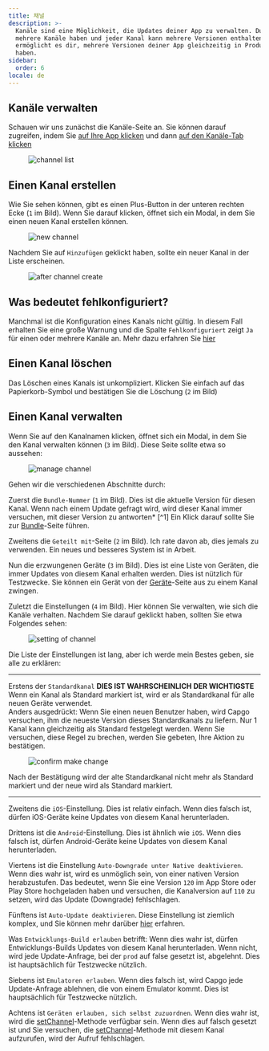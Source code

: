 ```yaml
---
title: 채널
description: >-
  Kanäle sind eine Möglichkeit, die Updates deiner App zu verwalten. Du kannst
  mehrere Kanäle haben und jeder Kanal kann mehrere Versionen enthalten. Dies
  ermöglicht es dir, mehrere Versionen deiner App gleichzeitig in Produktion zu
  haben.
sidebar:
  order: 6
locale: de
---
```


## Kanäle verwalten

Schauen wir uns zunächst die Kanäle-Seite an. Sie können darauf zugreifen, indem Sie [auf Ihre App klicken](/docs/webapp/main-page) und dann [auf den Kanäle-Tab klicken](/docs/webapp/main-app-page)

<figure><img src="/channelswebp" alt="channel list" /><figcaption></figcaption></figure>

## Einen Kanal erstellen

Wie Sie sehen können, gibt es einen Plus-Button in der unteren rechten Ecke (`1` im Bild). Wenn Sie darauf klicken, öffnet sich ein Modal, in dem Sie einen neuen Kanal erstellen können.
<figure><img style="margin-left: auto; margin-right: auto" src="/new_channel_modalwebp" alt="new channel" /><figcaption></figcaption></figure>

Nachdem Sie auf `Hinzufügen` geklickt haben, sollte ein neuer Kanal in der Liste erscheinen.
<figure><img src="/post-channel-createwebp" alt="after channel create" /><figcaption></figcaption></figure>

## Was bedeutet fehlkonfiguriert?
Manchmal ist die Konfiguration eines Kanals nicht gültig. In diesem Fall erhalten Sie eine große Warnung und die Spalte `Fehlkonfiguriert` zeigt `Ja` für einen oder mehrere Kanäle an.
Mehr dazu erfahren Sie [hier](/docs/cli/commands/#disable-updates-strategy)

## Einen Kanal löschen

Das Löschen eines Kanals ist unkompliziert. Klicken Sie einfach auf das Papierkorb-Symbol und bestätigen Sie die Löschung (`2` im Bild)

## Einen Kanal verwalten

Wenn Sie auf den Kanalnamen klicken, öffnet sich ein Modal, in dem Sie den Kanal verwalten können (`3` im Bild).
Diese Seite sollte etwa so aussehen:

<figure><img src="/manage_channel_mainwebp" alt="manage channel" /><figcaption></figcaption></figure>

Gehen wir die verschiedenen Abschnitte durch:

Zuerst die `Bundle-Nummer` (`1` im Bild). Dies ist die aktuelle Version für diesen Kanal. Wenn nach einem Update gefragt wird, wird dieser Kanal immer versuchen, mit dieser Version zu antworten* [^1]
Ein Klick darauf sollte Sie zur [Bundle](/docs/webapp/bundles/)-Seite führen.

Zweitens die `Geteilt mit`-Seite (`2` im Bild). Ich rate davon ab, dies jemals zu verwenden. Ein neues und besseres System ist in Arbeit.

Nun die erzwungenen Geräte (`3` im Bild). Dies ist eine Liste von Geräten, die immer Updates von diesem Kanal erhalten werden. Dies ist nützlich für Testzwecke. Sie können ein Gerät von der [Geräte](/docs/webapp/devices/)-Seite aus zu einem Kanal zwingen.

Zuletzt die Einstellungen (`4` im Bild). Hier können Sie verwalten, wie sich die Kanäle verhalten.
Nachdem Sie darauf geklickt haben, sollten Sie etwa Folgendes sehen:

<figure><img src="/channel_settingswebp" alt="setting of channel" /><figcaption></figcaption></figure>

Die Liste der Einstellungen ist lang, aber ich werde mein Bestes geben, sie alle zu erklären:

---
Erstens der `Standardkanal` **DIES IST WAHRSCHEINLICH DER WICHTIGSTE**\
Wenn ein Kanal als Standard markiert ist, wird er als Standardkanal für alle neuen Geräte verwendet.\
Anders ausgedrückt: Wenn Sie einen neuen Benutzer haben, wird Capgo versuchen, ihm die neueste Version dieses Standardkanals zu liefern.
Nur 1 Kanal kann gleichzeitig als Standard festgelegt werden. Wenn Sie versuchen, diese Regel zu brechen, werden Sie gebeten, Ihre Aktion zu bestätigen.

<figure><img style="margin-left: auto; margin-right: auto" src="/confirm-make-defaultwebp" alt="confirm make change" /><figcaption></figcaption></figure>

Nach der Bestätigung wird der alte Standardkanal nicht mehr als Standard markiert und der neue wird als Standard markiert.

---
Zweitens die `iOS`-Einstellung. Dies ist relativ einfach. Wenn dies falsch ist, dürfen iOS-Geräte keine Updates von diesem Kanal herunterladen.

Drittens ist die `Android`-Einstellung. Dies ist ähnlich wie `iOS`. Wenn dies falsch ist, dürfen Android-Geräte keine Updates von diesem Kanal herunterladen.

Viertens ist die Einstellung `Auto-Downgrade unter Native deaktivieren`. Wenn dies wahr ist, wird es unmöglich sein, von einer nativen Version herabzustufen. Das bedeutet, wenn Sie eine Version `120` im App Store oder Play Store hochgeladen haben und versuchen, die Kanalversion auf `110` zu setzen, wird das Update (Downgrade) fehlschlagen.

Fünftens ist `Auto-Update deaktivieren`. Diese Einstellung ist ziemlich komplex, und Sie können mehr darüber [hier](/docs/cli/commands/#disable-updates-strategy) erfahren.

Was `Entwicklungs-Build erlauben` betrifft: Wenn dies wahr ist, dürfen Entwicklungs-Builds Updates von diesem Kanal herunterladen. Wenn nicht, wird jede Update-Anfrage, bei der `prod` auf false gesetzt ist, abgelehnt. Dies ist hauptsächlich für Testzwecke nützlich.

Siebens ist `Emulatoren erlauben`. Wenn dies falsch ist, wird Capgo jede Update-Anfrage ablehnen, die von einem Emulator kommt. Dies ist hauptsächlich für Testzwecke nützlich.

Achtens ist `Geräten erlauben, sich selbst zuzuordnen`. Wenn dies wahr ist, wird die [setChannel](docs/plugin/api/#setchannel)-Methode verfügbar sein. Wenn dies auf falsch gesetzt ist und Sie versuchen, die [setChannel](docs/plugin/api/#setchannel)-Methode mit diesem Kanal aufzurufen, wird der Aufruf fehlschlagen.